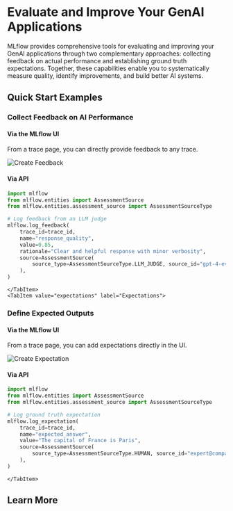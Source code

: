 
# Evaluate and Improve Your GenAI Applications

MLflow provides comprehensive tools for evaluating and improving your GenAI applications through two complementary approaches: collecting feedback on actual performance and establishing ground truth expectations. Together, these capabilities enable you to systematically measure quality, identify improvements, and build better AI systems.

<TilesGrid>
  <TileCard
    icon={MessageSquare}
    iconSize={48}
    title="Collecting Automated and Human Feedback"
    description="Capture quality evaluations from LLM judges, programmatic checks, and human reviewers to understand how well your AI performs"
    href="/genai/assessments/feedback"
    linkText="Start collecting →"
    containerHeight={120}
  />
  <TileCard
    icon={Target}
    iconSize={48}
    title="Annotating Ground Truth with Expectations"
    description="Define expected outputs and correct answers to establish quality baselines and enable objective accuracy measurement"
    href="/genai/assessments/expectations"
    linkText="Start annotating →"
    containerHeight={120}
  />
</TilesGrid>

## Quick Start Examples

<TabsWrapper>
  <Tabs>
    <TabItem value="feedback" label="Feedback" default>

### Collect Feedback on AI Performance

#### Via the MLflow UI

From a trace page, you can directly provide feedback to any trace.

![Create Feedback](/images/assessments/add_feedback_ui.png)

#### Via API

```python
import mlflow
from mlflow.entities import AssessmentSource
from mlflow.entities.assessment_source import AssessmentSourceType

# Log feedback from an LLM judge
mlflow.log_feedback(
    trace_id=trace_id,
    name="response_quality",
    value=0.85,
    rationale="Clear and helpful response with minor verbosity",
    source=AssessmentSource(
        source_type=AssessmentSourceType.LLM_JUDGE, source_id="gpt-4-evaluator"
    ),
)
```

    </TabItem>
    <TabItem value="expectations" label="Expectations">

### Define Expected Outputs

#### Via the MLflow UI

From a trace page, you can add expectations directly in the UI.

![Create Expectation](/images/assessments/add_expectation_ui.png)

#### Via API

```python
import mlflow
from mlflow.entities import AssessmentSource
from mlflow.entities.assessment_source import AssessmentSourceType

# Log ground truth expectation
mlflow.log_expectation(
    trace_id=trace_id,
    name="expected_answer",
    value="The capital of France is Paris",
    source=AssessmentSource(
        source_type=AssessmentSourceType.HUMAN, source_id="expert@company.com"
    ),
)
```

    </TabItem>

  </Tabs>
</TabsWrapper>

## Learn More

<TilesGrid>
  <TileCard
    icon={MessageSquare}
    title="Feedback Documentation"
    description="Complete guide to collecting and managing feedback"
    href="/genai/assessments/feedback"
    linkText="Learn feedback →"
  />
  <TileCard
    icon={FileText}
    title="MLflow Tracing"
    description="Understand how evaluation integrates with traces"
    href="/genai/tracing"
    linkText="Learn tracing →"
  />
  <TileCard
    icon={TrendingUp}
    title="Evaluation Workflows"
    description="Build systematic evaluation strategies"
    href="/genai/eval-monitor"
    linkText="Explore workflows →"
  />
</TilesGrid>
